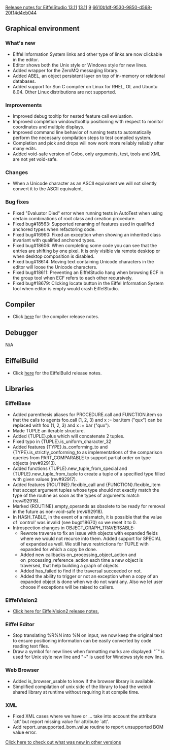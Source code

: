 [[Property:title|Release notes for EiffelStudio 13.11]]
[[Property:link_title|13.11]]
[[Property:weight|9]]
[[Property:uuid|6610b1df-9530-9850-d568-20f14d4eb044]]
==Graphical environment==

===What's new===
* Eiffel Information System links and other type of links are now clickable in the editor.
* Editor shows both the Unix style or Windows style for new lines.
* Added wrapper for the ZeroMQ messaging library.
* Added ABEL, an object persistent layer on top of in-memory or relational databases.
* Added support for Sun C compiler on Linux for RHEL, OL and Ubuntu 8.04. Other Linux distributions are not supported.

===Improvements===
* Improved debug tooltip for nested feature call evaluation.
* Improved completion window/tooltip positioning with respect to monitor coordinates and multiple displays.
* Improved command line behavior of running tests to automatically perform the necessary compilation steps to test compiled system.
* Completion and pick and drops will now work more reliably reliably after many edits.
* Added void-safe version of Gobo, only arguments, test, tools and XML are not yet void-safe.

===Changes===
* When a Unicode character as an ASCII equivalent we will not silently convert it to the ASCII equivalent.

===Bug fixes===
* Fixed "Evaluator Died" error when running tests in AutoTest when using certain combinations of root class and creation procedure.
* Fixed bug#18563: Supported renaming of features used in qualified anchored types when refactoring code.
* Fixed bug#16960: Fixed an exception when showing an inherited class invariant with qualified anchored types.
* Fixed bug#18606: When completing some code you can see that the entries are shifting by one pixel. It is only visible via remote desktop or when desktop composition is disabled.
* Fixed bug#18614: Moving text containing Unicode characters in the editor will loose the Unicode characters.
* Fixed bug#18611: Preventing an EiffelStudio hang when browsing ECF in the group tool when ECF refers to each other recursively.
* Fixed bug#18679: Clicking locate button in the Eiffel Information System tool when editor is empty would crash EiffelStudio.

==Compiler==
* Click [[Major changes between ISE Eiffel 7.3 and ISE Eiffel 13.11|here]] for the compiler release notes.

==Debugger==
N/A

==EiffelBuild==
* Click [[EiffelBuild Version History|here]]  for the EiffelBuild release notes.

==Libraries==

===EiffelBase===
* Added parenthesis aliases for <e>PROCEDURE.call</e> and <e>FUNCTION.item</e> so that the calls to agents <e>foo.call (1, 2, 3)</e> and <e>x := bar.item ("qux")</e> can be replaced with <e>foo (1, 2, 3)</e> and <e>x := bar ("qux")</e>.
* Made <e>TUPLE</e> an iterable structure.
* Added <e>{TUPLE}.plus</e> which will concatenate 2 tuples.
* Fixed typo in <e>{TUPLE}.is_uniform_character_32</e>
* Added features <e>{TYPE}.is_conforming_to</e> and <e>{TYPE}.is_strictly_conforming_to</e> as implementations of the comparison queries from <e>PART_COMPARABLE</e> to support partial order on type objects (rev#92913).
* Added functions <e>{TUPLE}.new_tuple_from_special</e> and <e>{TUPLE}.new_tuple_from_tuple</e> to create a tuple of a specified type filled with given values (rev#92917).
* Added features <e>{ROUTINE}.flexible_call</e> and <e>{FUNCTION}.flexible_item</e> that accept argument tuples whose type should not exactly match the type of the routine as soon as the types of arguments match (rev#92918).
* Marked <e>{ROUTINE}.empty_operands</e> as obsolete to be ready for removal in the future as non-void-safe (rev#92918).
* In <e>HASH_TABLE</e>, in the event of a mismatch, it is possible that the value of `control' was invalid (see bug#18670) so we reset it to 0. 
* Introspection changes in <e>OBJECT_GRAPH_TRAVERSABLE</e>:
**Rewrote <e>traverse</e> to fix an issue with objects with expanded fields where we would not recurse into them. Added support for <e>SPECIAL</e> of expanded as well. We still have restrictions for <e>TUPLE</e> with expanded for which a copy be done.
** Added new callbacks <e>on_processing_object_action</e> and <e>on_processing_reference_action</e> each time a new object is traversed, that help building a graph of objects.
** Added <e>has_failed</e> to find if the traversal succeeded or not.
** Added the ability to trigger or not an exception when a copy of an expanded object is done when we do not want any. Also we let user choose if exceptions will be raised to callers.

===EiffelVision2===
* [[Revisions and Bug Fixes|Click here for EiffelVision2 release notes.]]

===Eiffel Editor ===
* Stop translating %R%N into %N on input, we now keep the original text to ensure positioning information can be easily converted by code reading text files.
* Draw a symbol for new lines when formatting marks are displayed: "¯" is used for Unix style new line and "¬" is used for Windows style new line.

===Web Browser===
* Added <e>is_browser_usable</e> to know if the browser library is available.
* Simplified compilation of unix side of the library to load the webkit shared library at runtime without requiring it at compile time.

===XML===
* Fixed XML cases where we have <foo att/> or <foo att> ... take into account the attribute `att' but report missing value for attribute `att'.
* Add report_unsupported_bom_value routine to report unsupported BOM value error.

[[EiffelStudio release notes|Click here to check out what was new in other versions]]

